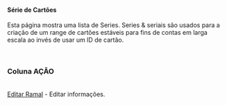 ==== Série de Cartões ====

Esta página mostra uma lista de Series.
Series & seriais são usados para a criação de um range de cartões estáveis para fins de contas em larga escala ao invés de usar um ID de cartão. 

<br>

=== Coluna AÇÃO ===
<br>
[[/images/edit.png|Editar Ramal]] - Editar informações.<br>
<br>